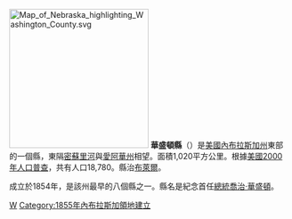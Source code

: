 {{Otheruses|華盛頓縣|subject=美國內布拉斯加州的一個縣|other=同名的縣}}
[[File:Map_of_Nebraska_highlighting_Washington_County.svg|250px]]
'''華盛頓縣'''（{{lang-en|Washington County}}）是[[美國|美國]][[內布拉斯加州|內布拉斯加州]]東部的一個縣，東隔[[密蘇里河|密蘇里河]]與[[愛阿華州|愛阿華州]]相望。面積1,020平方公里。根據[[美國2000年人口普查|美國2000年人口普查]]，共有人口18,780。縣治[[布萊爾_(內布拉斯加州)|布萊爾]]。

成立於1854年，是該州最早的八個縣之一。縣名是紀念首任[[美國總統|總統]][[喬治·華盛頓|喬治·華盛頓]]。

{{內布拉斯加州}}

[[Category:內布拉斯加州行政區劃|W]]
[[Category:1855年內布拉斯加領地建立|Category:1855年內布拉斯加領地建立]]
{{美国小作品}}